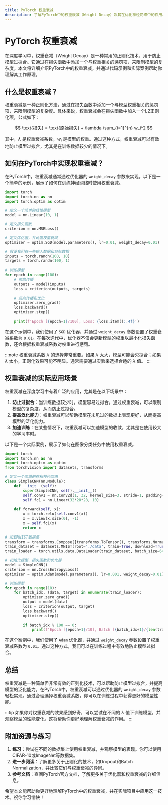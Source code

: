 ```yaml
---
title: PyTorch 权重衰减
description: 了解PyTorch中的权重衰减（Weight Decay）及其在优化神经网络中的作用。本文将通过代码示例和实际案例，帮助初学者掌握这一重要概念。
---
```


# PyTorch 权重衰减

在深度学习中，权重衰减（Weight Decay）是一种常用的正则化技术，用于防止模型过拟合。它通过在损失函数中添加一个与权重相关的惩罚项，来限制模型的复杂度。本文将详细介绍PyTorch中的权重衰减，并通过代码示例和实际案例帮助你理解其工作原理。

## 什么是权重衰减？

权重衰减是一种正则化方法，通过在损失函数中添加一个与模型权重相关的惩罚项，来限制模型的复杂度。具体来说，权重衰减会在损失函数中加入一个L2正则化项，公式如下：

$$
\text{损失} = \text{原始损失} + \lambda \sum_{i=1}^{n} w_i^2
$$

其中，$\lambda$ 是权重衰减系数，$w_i$ 是模型的权重。通过这种方式，权重衰减可以有效地防止模型过拟合，尤其是在训练数据较少的情况下。

## 如何在PyTorch中实现权重衰减？

在PyTorch中，权重衰减通常通过优化器的 `weight_decay` 参数来实现。以下是一个简单的示例，展示了如何在训练神经网络时使用权重衰减。

```python
import torch
import torch.nn as nn
import torch.optim as optim

# 定义一个简单的线性模型
model = nn.Linear(10, 1)

# 定义损失函数
criterion = nn.MSELoss()

# 定义优化器，并设置权重衰减
optimizer = optim.SGD(model.parameters(), lr=0.01, weight_decay=0.01)

# 假设我们有一些输入数据和目标数据
inputs = torch.randn(100, 10)
targets = torch.randn(100, 1)

# 训练模型
for epoch in range(100):
    # 前向传播
    outputs = model(inputs)
    loss = criterion(outputs, targets)
    
    # 反向传播和优化
    optimizer.zero_grad()
    loss.backward()
    optimizer.step()
    
    print(f'Epoch [{epoch+1}/100], Loss: {loss.item():.4f}')
```

在这个示例中，我们使用了 `SGD` 优化器，并通过 `weight_decay` 参数设置了权重衰减系数为 `0.01`。在每次迭代中，优化器不仅会更新模型的权重以最小化损失函数，还会根据权重衰减系数对权重进行惩罚。

:::note
权重衰减系数 $\lambda$ 的选择非常重要。如果 $\lambda$ 太大，模型可能会欠拟合；如果 $\lambda$ 太小，正则化效果可能不明显。通常需要通过实验来选择合适的 $\lambda$ 值。
:::

## 权重衰减的实际应用场景

权重衰减在深度学习中有着广泛的应用，尤其是在以下场景中：

1. **防止过拟合**：当训练数据较少时，模型容易过拟合。通过权重衰减，可以限制模型的复杂度，从而防止过拟合。
2. **提高泛化能力**：权重衰减可以帮助模型在未见过的数据上表现更好，从而提高模型的泛化能力。
3. **加速训练**：在某些情况下，权重衰减可以加速模型的收敛，尤其是在使用较大的学习率时。

以下是一个实际案例，展示了如何在图像分类任务中使用权重衰减。

```python
import torch
import torch.nn as nn
import torch.optim as optim
from torchvision import datasets, transforms

# 定义一个简单的卷积神经网络
class SimpleCNN(nn.Module):
    def __init__(self):
        super(SimpleCNN, self).__init__()
        self.conv1 = nn.Conv2d(1, 32, kernel_size=3, stride=1, padding=1)
        self.fc1 = nn.Linear(32*28*28, 10)
    
    def forward(self, x):
        x = torch.relu(self.conv1(x))
        x = x.view(x.size(0), -1)
        x = self.fc1(x)
        return x

# 加载MNIST数据集
transform = transforms.Compose([transforms.ToTensor(), transforms.Normalize((0.1307,), (0.3081,))])
train_dataset = datasets.MNIST(root='./data', train=True, download=True, transform=transform)
train_loader = torch.utils.data.DataLoader(train_dataset, batch_size=64, shuffle=True)

# 初始化模型、损失函数和优化器
model = SimpleCNN()
criterion = nn.CrossEntropyLoss()
optimizer = optim.Adam(model.parameters(), lr=0.001, weight_decay=0.01)

# 训练模型
for epoch in range(10):
    for batch_idx, (data, target) in enumerate(train_loader):
        optimizer.zero_grad()
        output = model(data)
        loss = criterion(output, target)
        loss.backward()
        optimizer.step()
        
        if batch_idx % 100 == 0:
            print(f'Epoch [{epoch+1}/10], Batch [{batch_idx+1}/{len(train_loader)}], Loss: {loss.item():.4f}')
```

在这个案例中，我们使用了 `Adam` 优化器，并通过 `weight_decay` 参数设置了权重衰减系数为 `0.01`。通过这种方式，我们可以在训练过程中有效地防止模型过拟合。

## 总结

权重衰减是一种简单但非常有效的正则化技术，可以帮助防止模型过拟合，并提高模型的泛化能力。在PyTorch中，权重衰减可以通过优化器的 `weight_decay` 参数轻松实现。通过合理选择权重衰减系数，你可以在训练过程中获得更好的模型性能。

:::tip
如果你对权重衰减的效果感到好奇，可以尝试在不同的 $\lambda$ 值下训练模型，并观察模型的性能变化。这将帮助你更好地理解权重衰减的作用。
:::

## 附加资源与练习

1. **练习**：尝试在不同的数据集上使用权重衰减，并观察模型的表现。你可以使用CIFAR-10或ImageNet等数据集。
2. **进一步阅读**：了解更多关于正则化的技术，如Dropout和Batch Normalization，并比较它们与权重衰减的异同。
3. **参考文档**：查阅PyTorch官方文档，了解更多关于优化器和权重衰减的详细信息。

希望本文能帮助你更好地理解PyTorch中的权重衰减，并在实际项目中应用这一技术。祝你学习愉快！